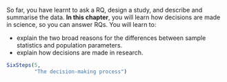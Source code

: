 ::: {.objectivesBox .objectives data-latex="{iconmonstr-target-4-240.png}"}
So far, you have learnt to ask a RQ, design a study, and describe and summarise the data.
**In this chapter**, you will learn how decisions are made in science, so you can answer RQs.
You will learn to:

* explain the two broad reasons for the differences between sample statistics and population parameters.
* explain how decisions are made in research.
:::


```r
SixSteps(5, 
         "The decision-making process")
```